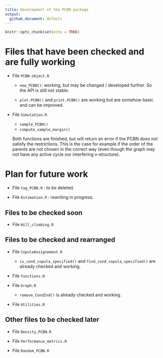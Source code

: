 ```yaml
---
title: Development of the PCBN package
output: 
  github_document: default
---
```


```r
knitr::opts_chunk$set(echo = TRUE)
```


# Files that have been checked and are fully working

- File `PCBN-object.R`

   + `new_PCBN()`: working, but may be changed / developed further.
   So the API is still not stable.
   
   + `plot.PCBN()` and `print.PCBN()` are working but are somehow basic and
   can be improved.

- File `Simulation.R`

   + `sample_PCBN()`
   + `compute_sample_margin()`
   
   Both functions are finished, but will return an error if the PCBN does not
   satisfy the restrictions. This is the case for example if the order of the
   parents are not chosen in the correct way (even though the graph may not
   have any active cycle nor interfering v-structure).


# Plan for future work

- File `tag_PCBN.R` : to be deleted.

- File `Estimation.R` : rewriting in progress.


## Files to be checked soon

- File `Hill_climbing.R`


## Files to be checked and rearranged

- File `CopulaAssignement.R`

   + `is_cond_copula_specified()` and `find_cond_copula_specified()`
   are already checked and working.

- File `functions.R`

- File `Graph.R`

   + `remove_CondInd()` is already checked and working.

- File `Utilities.R`


## Other files to be checked later

- File `Density_PCBN.R`
   
- File `Performance_metrics.R`

- File `Random_PCBN.R`

